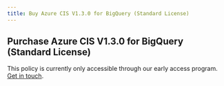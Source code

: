 ```yaml
---
title: Buy Azure CIS V1.3.0 for BigQuery (Standard License)
---
```


## Purchase Azure CIS V1.3.0 for BigQuery (Standard License)

This policy is currently only accessible through our early access program. [Get in touch](/contact-policies).

